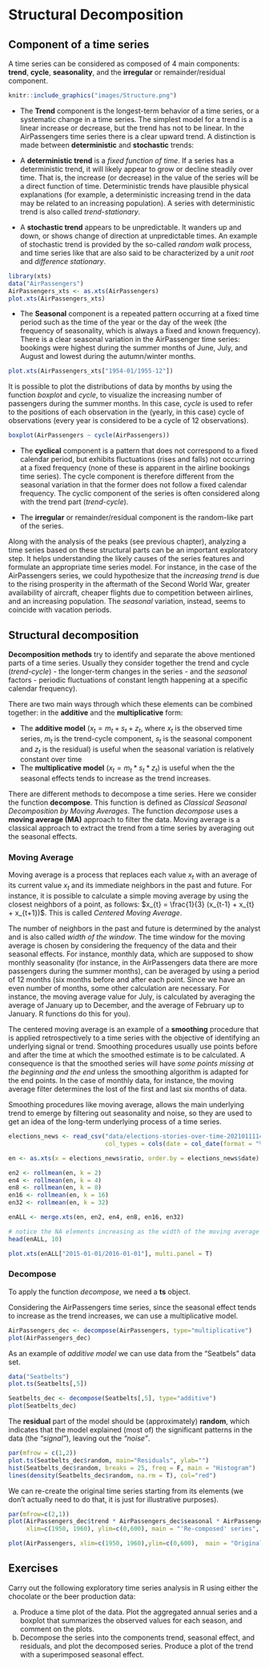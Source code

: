 # Structural Decomposition

## Component of a time series

A time series can be considered as composed of 4 main components: **trend**, **cycle**, **seasonality**, and the **irregular** or remainder/residual component.

```r
knitr::include_graphics("images/Structure.png")
```

*   The **Trend** component is the longest-term behavior of a time series, or a systematic change in a time series. The simplest model for a trend is a linear increase or decrease, but the trend has not to be linear. In the AirPassengers time series there is a clear upward trend. A distinction is made between **deterministic** and **stochastic** trends:

  -   A **deterministic trend** is a *fixed function of time*. If a series has a deterministic trend, it will likely appear to grow or decline steadily over time. That is, the increase (or decrease) in the value of the series will be a direct function of time. Deterministic trends have plausible physical explanations (for example, a deterministic increasing trend in the data may be related to an increasing population). A series with deterministic trend is also called *trend-stationary*.
  -   A **stochastic trend** appears to be unpredictable. It wanders up and down, or shows change of direction at unpredictable times. An example of stochastic trend is provided by the so-called *random walk* process, and time series like that are also said to be characterized by a *unit root* and *difference stationary*.

```r
library(xts)
data("AirPassengers")
AirPassengers_xts <- as.xts(AirPassengers)
plot.xts(AirPassengers_xts)
```  

*   The **Seasonal** component is a repeated pattern occurring at a fixed time period such as the time of the year or the day of the week (the frequency of seasonality, which is always a fixed and known frequency). There is a clear seasonal variation in the AirPassenger time series: bookings were highest during the summer months of June, July, and August and lowest during the autumn/winter months.

```r
plot.xts(AirPassengers_xts["1954-01/1955-12"])
```  

It is possible to plot the distributions of data by months by using the function *boxplot* and *cycle*, to visualize the increasing number of passengers during the summer months. In this case, *cycle* is used to refer to the positions of each observation in the (yearly, in this case) cycle of observations (every year is considered to be a cycle of 12 observations).

```r
boxplot(AirPassengers ~ cycle(AirPassengers))
```

*   The **cyclical** component is a pattern that does not correspond to a fixed calendar period, but exhibits fluctuations (rises and falls) not occurring at a fixed frequency (none of these is apparent in the airline bookings time series). The cycle component is therefore different from the seasonal variation in that the former does not follow a fixed calendar frequency. The cyclic component of the series is often considered along with the trend part (*trend-cycle*).

*   The **irregular** or remainder/residual component is the random-like part of the series.

Along with the analysis of the peaks (see previous chapter), analyzing a time series based on these structural parts can be an important exploratory step. It helps understanding the likely causes of the series features and formulate an appropriate time series model. For instance, in the case of the AirPassengers series, we could hypothesize that the *increasing trend* is due to the rising prosperity in the aftermath of the Second World War, greater availability of aircraft, cheaper flights due to competition between airlines, and an increasing population. The *seasonal* variation, instead, seems to coincide with vacation periods.

## Structural decomposition

**Decomposition methods** try to identify and separate the above mentioned parts of a time series. Usually they consider together the trend and cycle (*trend-cycle*) - the longer-term changes in the series - and the *seasonal* factors - periodic fluctuations of constant length happening at a specific calendar frequency).

There are two main ways through which these elements can be combined together: in the **additive** and the **multiplicative** form:

*   The **additive model** ($x_{t} = m_{t} + s_{t} + z_{t}$, where $x_{t}$ is the observed time series, $m_{t}$ is the trend-cycle component, $s_{t}$ is the seasonal component and $z_{t}$ is the residual) is useful when the seasonal variation is relatively constant over time
*   The **multiplicative model** ($x_{t} = m_{t} * s_{t} * z_{t}$) is useful when the the seasonal effects tends to increase as the trend increases.

There are different methods to decompose a time series. Here we consider the function **decompose**. This function is defined as *Classical Seasonal Decomposition by Moving Averages*. The function *decompose* uses a **moving average (MA)** approach to filter the data. Moving average is a classical approach to extract the trend from a time series by averaging out the seasonal effects. 

### Moving Average 

Moving average is a process that replaces each value $x_{t}$ with an average of its current value $x_{t}$ and its immediate neighbors in the past and future. For instance, it is possible to calculate a simple moving average by using the closest neighbors of a point, as follows: $x_{t} = \frac{1}{3} (x_{t-1} + x_{t} + x_{t+1})$. This is called *Centered Moving Average*.

The number of neighbors in the past and future is determined by the analyst and is also called *width of the window*. The time window for the moving average is chosen by considering the frequency of the data and their seasonal effects. For instance, monthly data, which are supposed to show monthly seasonality (for instance, in the AirPassengers data there are more passengers during the summer months), can be averaged by using a period of 12 months (six months before and after each point. Since we have an even number of months, some other calculation are necessary. For instance, the moving average value for July, is calculated by averaging the average of January up to December, and the average of February up to January. R functions do this for you).

The centered moving average is an example of a **smoothing** procedure that is applied retrospectively to a time series with the objective of identifying an underlying signal or trend. Smoothing procedures usually use points before and after the time at which the smoothed estimate is to be calculated. A consequence is that the smoothed series will have *some points missing at the beginning and the end* unless the smoothing algorithm is adapted for the end points. In the case of monthly data, for instance, the moving average filter determines the lost of the first and last six months of data.

Smoothing procedures like moving average, allows the main underlying trend to emerge by filtering out seasonality and noise, so they are used to get an idea of the long-term underlying process of a time series.

```r
elections_news <- read_csv("data/elections-stories-over-time-20210111144254.csv", 
                           col_types = cols(date = col_date(format = "%Y-%m-%d")))

en <- as.xts(x = elections_news$ratio, order.by = elections_news$date)

en2 <- rollmean(en, k = 2)
en4 <- rollmean(en, k = 4)
en8 <- rollmean(en, k = 8)
en16 <- rollmean(en, k = 16)
en32 <- rollmean(en, k = 32)

enALL <- merge.xts(en, en2, en4, en8, en16, en32)

# notice the NA elements increasing as the width of the moving average increase
head(enALL, 10) 
```

```r
plot.xts(enALL["2015-01-01/2016-01-01"], multi.panel = T)
```

### Decompose

To apply the function *decompose*, we need a **ts** object.

Considering the AirPassengers time series, since the seasonal effect tends to increase as the trend increases, we can use a multiplicative model.

```r
AirPassengers_dec <- decompose(AirPassengers, type="multiplicative")
plot(AirPassengers_dec)
```

As an example of *additive model* we can use data from the "Seatbels" data set. 

```r
data("Seatbelts")
plot.ts(Seatbelts[,5])
```

```r
Seatbelts_dec <- decompose(Seatbelts[,5], type="additive")
plot(Seatbelts_dec)
```

The **residual** part of the model should be (approximately) **random**, which indicates that the model explained (most of) the significant patterns in the data (the *"signal"*), leaving out the *"noise"*. 

```r
par(mfrow = c(1,2))
plot.ts(Seatbelts_dec$random, main="Residuals", ylab="")
hist(Seatbelts_dec$random, breaks = 25, freq = F, main = "Histogram")
lines(density(Seatbelts_dec$random, na.rm = T), col="red")
```


We can re-create the original time series starting from its elements (we don't actually need to do that, it is just for illustrative purposes). 

```r
par(mfrow=c(2,1))
plot(AirPassengers_dec$trend * AirPassengers_dec$seasonal * AirPassengers_dec$random,  
     xlim=c(1950, 1960), ylim=c(0,600), main = "'Re-composed' series", ylab="")

plot(AirPassengers, xlim=c(1950, 1960),ylim=c(0,600),  main = "Original series", ylab="")
```




## Exercises
Carry out the following exploratory time series analysis in R using either the chocolate or the beer production data:

  a) Produce a time plot of the data. Plot the aggregated annual series and a boxplot that summarizes the observed values for each season, and comment on the plots.
  b) Decompose the series into the components trend, seasonal effect, and residuals, and plot the decomposed series. Produce a plot of the trend with a superimposed seasonal effect.


